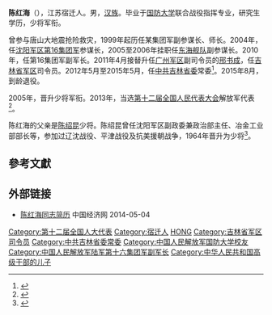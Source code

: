 '''陈红海'''（{{bd|1955年|5月||}}），江苏宿迁人。男，[[汉族|汉族]]。毕业于[[国防大学|国防大学]]联合战役指挥专业，研究生学历，少将军衔。

曾参与唐山大地震抢险救灾，1999年起历任某集团军副参谋长、师长。2004年，任[[沈阳军区|沈阳军区]][[第16集团军|第16集团军]]参谋长，2005至2006年挂职任[[东海舰队|东海舰队]]副参谋长。2010年，任第16集团军副军长。2011年4月接替升任[[广州军区|广州军区]]副司令员的[[邢书成|邢书成]]，任[[吉林省军区|吉林省军区]]司令员。2012年5月至2015年5月，任[[中共吉林省委|中共吉林省委]]常委<ref>{{cite web|accessdate=2014-06-04|url=http://district.ce.cn/newarea/sddy/201205/07/t20120507_23300463_3.shtml|title=竺延风新任吉林省委副书记 陈伟根、陈红海、庄严新晋常委|publisher=中国经济网|archive-date=2014-06-06|archive-url=https://web.archive.org/web/20140606220452/http://district.ce.cn/newarea/sddy/201205/07/t20120507_23300463_3.shtml|dead-url=no}}</ref>。2015年8月，到龄退役。

2005年，晋升少将军衔。2013年，当选[[第十二届全国人民代表大会|第十二届全国人民代表大会]]解放军代表<ref>{{cite news|title=全国人大代表信息-陈红海|url= http://210.82.31.1:8084/delegate/viewDelegate.action?dbid=122883|accessdate=2013-04-05|newspaper=全国人大网|archive-url=https://web.archive.org/web/20140606221625/http://www.npc.gov.cn/delegate/viewDelegate.action?dbid=122883|archive-date=2014-06-06|dead-url=yes}}</ref>。

陈红海的父亲是[[陈绍昆|陈绍昆]]少将。陈绍昆曾任沈阳军区副政委兼政治部主任、冶金工业部部长等，参加过辽沈战役、平津战役及抗美援朝战争，1964年晋升为少将<ref>{{cite news|accessdate=2015-11-26|url=http://china.caixin.com/2015-08-04/100836254.html|title=苗雨丰升任吉林省军区司令员|publisher=财新网|archive-date=2015-11-26|archive-url=https://web.archive.org/web/20151126183712/http://china.caixin.com/2015-08-04/100836254.html|dead-url=no}}</ref>。

==參考文獻==
{{reflist}}
==外部链接==
*[http://district.ce.cn/newarea/sddy/201205/07/t20120507_23299731_11.shtml 陈红海同志简历] {{Wayback|url=http://district.ce.cn/newarea/sddy/201205/07/t20120507_23299731_11.shtml |date=20140503223708 }} 中国经济网 2014-05-04


[[Category:第十二届全国人大代表|Category:第十二届全国人大代表]]
[[Category:宿迁人|Category:宿迁人]]
[[Category:陈姓|HONG]]
[[Category:吉林省军区司令员|Category:吉林省军区司令员]]
[[Category:中共吉林省委常委|Category:中共吉林省委常委]]
[[Category:中国人民解放军国防大学校友|Category:中国人民解放军国防大学校友]]
[[Category:中国人民解放军陆军第十六集团军副军长|Category:中国人民解放军陆军第十六集团军副军长]]
[[Category:中华人民共和国高级干部的儿子|Category:中华人民共和国高级干部的儿子]]